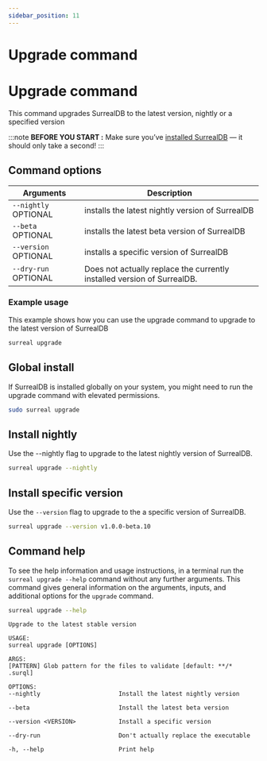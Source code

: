 ```yaml
---
sidebar_position: 11
---
```



# Upgrade command

# Upgrade command

This command upgrades SurrealDB to the latest version, nightly or a specified version

:::note
__BEFORE YOU START :__ Make sure you’ve [installed SurrealDB](/docs/surrealdb/installation/overview/) — it should only take a second!
:::

## Command options

<table>
    <thead>
        <tr>
            <th colspan="2" scope="col">Arguments</th>
            <th colspan="2" scope="col">Description</th>
        </tr>
    </thead>  
    <tbody>
        <tr>
            <td colspan="2" scope="row" data-label="Arguments">
                <code>--nightly</code>
                <l className='grey'>OPTIONAL</l>
            </td>
            <td scope="row" data-label="Description">
            installs the latest nightly version of SurrealDB
            </td>
        </tr>
        <tr>
            <td colspan="2" scope="row" data-label="Arguments">
                <code>--beta</code>
                <l className='grey'>OPTIONAL</l>
            </td>
            <td scope="row" data-label="Description">
            installs the latest beta version of SurrealDB
            </td>
        </tr>
        <tr>
            <td colspan="2" scope="row" data-label="Arguments">
                <code>--version</code>
                <l className='grey'>OPTIONAL</l>
            </td>
            <td scope="row" data-label="Description">
                installs a specific version of SurrealDB
            </td>
        </tr>
        <tr>
            <td colspan="2" scope="row" data-label="Arguments">
                <code>--dry-run</code>
                <l className='grey'>OPTIONAL</l>
            </td>
            <td scope="row" data-label="Description">
                Does not actually replace the currently installed version of SurrealDB.
            </td>
        </tr>
    </tbody>
</table>


### Example usage
This example shows how you can use the upgrade command to upgrade to the latest version of SurrealDB

```bash
surreal upgrade
```

## Global install
If SurrealDB is installed globally on your system, you might need to run the upgrade command with elevated permissions.

```bash
sudo surreal upgrade
```

## Install nightly 
Use the --nightly flag to upgrade to the latest nightly version of SurrealDB.

```bash
surreal upgrade --nightly
```

## Install specific version
Use the `--version` flag to upgrade to the a specific version of SurrealDB.

```bash
surreal upgrade --version v1.0.0-beta.10
```

## Command help
To see the help information and usage instructions, in a terminal run the `surreal upgrade --help` command without any further arguments. This command gives general information on the arguments, inputs, and additional options for the `upgrade` command.

```bash
surreal upgrade --help
```

```
Upgrade to the latest stable version

USAGE:
surreal upgrade [OPTIONS]

ARGS:
[PATTERN] Glob pattern for the files to validate [default: **/* .surql]

OPTIONS:
--nightly                      Install the latest nightly version

--beta                         Install the latest beta version

--version <VERSION>            Install a specific version

--dry-run                      Don't actually replace the executable

-h, --help                     Print help

```
